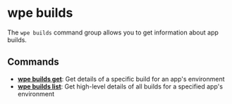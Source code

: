# wpe builds

The `wpe builds` command group allows you to get information about app builds.

## Commands

- [**wpe builds get**](./builds/get): Get details of a specific build for an app's environment
- [**wpe builds list**](./builds/list): Get high-level details of all builds for a specified app's environment
